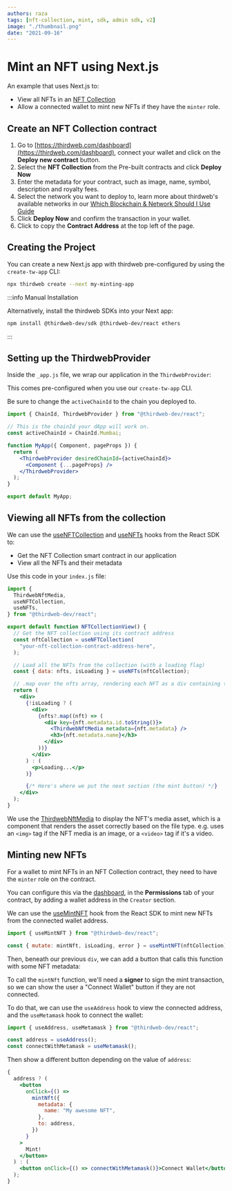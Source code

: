 ```yaml
---
authors: raza
tags: [nft-collection, mint, sdk, admin sdk, v2]
image: "./thumbnail.png"
date: "2021-09-16"
---
```


# Mint an NFT using Next.js

An example that uses Next.js to:

- View all NFTs in an [NFT Collection](/pre-built-contracts/nft-collection)
- Allow a connected wallet to mint new NFTs if they have the `minter` role.

<!-- truncate -->

## Create an NFT Collection contract

1. Go to [https://thirdweb.com/dashboard](https://thirdweb.com/dashboard), connect your wallet and click on the **Deploy new contract** button.
2. Select the **NFT Collection** from the Pre-built contracts and click **Deploy Now**
3. Enter the metadata for your contract, such as image, name, symbol, description and royalty fees.
4. Select the network you want to deploy to, learn more about thirdweb's available networks in our [Which Blockchain & Network Should I Use Guide](/guides/which-network-should-you-use)
5. Click **Deploy Now** and confirm the transaction in your wallet.
6. Click to copy the **Contract Address** at the top left of the page.

## Creating the Project

You can create a new Next.js app with thirdweb pre-configured by using the `create-tw-app` CLI:

```bash
npx thirdweb create --next my-minting-app
```

:::info Manual Installation

Alternatively, install the thirdweb SDKs into your Next app:

```bash
npm install @thirdweb-dev/sdk @thirdweb-dev/react ethers
```

:::

## Setting up the ThirdwebProvider

Inside the `_app.js` file, we wrap our application in the `ThirdwebProvider`:

This comes pre-configured when you use our `create-tw-app` CLI.

Be sure to change the `activeChainId` to the chain you deployed to.

```jsx title="_app.js"
import { ChainId, ThirdwebProvider } from "@thirdweb-dev/react";

// This is the chainId your dApp will work on.
const activeChainId = ChainId.Mumbai;

function MyApp({ Component, pageProps }) {
  return (
    <ThirdwebProvider desiredChainId={activeChainId}>
      <Component {...pageProps} />
    </ThirdwebProvider>
  );
}

export default MyApp;
```

## Viewing all NFTs from the collection

We can use the [useNFTCollection](https://portal.thirdweb.com/react/react.usenftcollection) and
[useNFTs](https://portal.thirdweb.com/react/react.usenfts) hooks from the React SDK to:

- Get the NFT Collection smart contract in our application
- View all the NFTs and their metadata

Use this code in your `index.js` file:

```jsx title="index.js"
import {
  ThirdwebNftMedia,
  useNFTCollection,
  useNFTs,
} from "@thirdweb-dev/react";

export default function NFTCollectionView() {
  // Get the NFT collection using its contract address
  const nftCollection = useNFTCollection(
    "your-nft-collection-contract-address-here",
  );

  // Load all the NFTs from the collection (with a loading flag)
  const { data: nfts, isLoading } = useNFTs(nftCollection);

  // .map over the nfts array, rendering each NFT as a div containing the media asset and name.
  return (
    <div>
      {!isLoading ? (
        <div>
          {nfts?.map((nft) => (
            <div key={nft.metadata.id.toString()}>
              <ThirdwebNftMedia metadata={nft.metadata} />
              <h3>{nft.metadata.name}</h3>
            </div>
          ))}
        </div>
      ) : (
        <p>Loading...</p>
      )}

      {/* Here's where we put the next section (the mint button) */}
    </div>
  );
}
```

We use the [ThirdwebNftMedia](/react/react.thirdwebnftmedia) to display the NFT's media asset, which
is a component that renders the asset correctly based on the file type. e.g. uses an `<img>` tag if the
NFT media is an image, or a `<video>` tag if it's a video.

## Minting new NFTs

For a wallet to mint NFTs in an NFT Collection contract, they need to have the `minter` role on the contract.

You can configure this via the [dashboard](https://thirdweb.com/dashboard), in the **Permissions** tab of your contract, by adding a wallet address in the `Creator` section.

We can use the [useMintNFT](https://portal.thirdweb.com/react/react.usemintnft) hook from the React SDK to mint new NFTs from the connected wallet address.

```jsx
import { useMintNFT } from "@thirdweb-dev/react";

const { mutate: mintNft, isLoading, error } = useMintNFT(nftCollection);
```

Then, beneath our previous `div`, we can add a button that calls this function with some NFT metadata:

To call the `mintNft` function, we'll need a **signer** to sign the mint transaction, so we can show the user a "Connect Wallet" button if they are not connected.

To do that, we can use the `useAddress` hook to view the connected address, and the `useMetamask` hook to connect the wallet:

```jsx
import { useAddress, useMetamask } from "@thirdweb-dev/react";

const address = useAddress();
const connectWithMetamask = useMetamask();
```

Then show a different button depending on the value of `address`:

```jsx
{
  address ? (
    <button
      onClick={() =>
        mintNft({
          metadata: {
            name: "My awesome NFT",
          },
          to: address,
        })
      }
    >
      Mint!
    </button>
  ) : (
    <button onClick={() => connectWithMetamask()}>Connect Wallet</button>
  );
}
```
